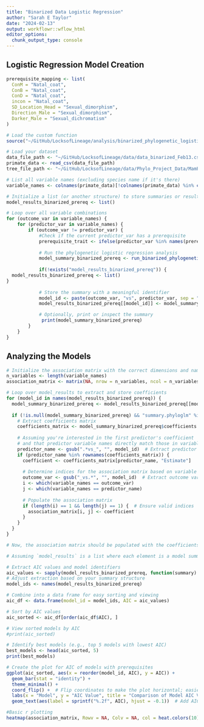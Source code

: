 ```yaml
---
title: "Binarized Data Logistic Regression"
author: "Sarah E Taylor"
date: "2024-02-13"
output: workflowr::wflow_html
editor_options:
  chunk_output_type: console
---
```


## Logistic Regression Model Creation

```r
prerequisite_mapping <- list(
  ConM = "Natal_coat",
  ConB = "Natal_coat",
  ConD = "Natal_coat",
  incon = "Natal_coat",
  SD_Location_Head = "Sexual_dimorphism",
  Direction_Male = "Sexual_dimorphism",
  Darker_Male = "Sexual_dichromatism"
)

```

```r
# Load the custom function
source("~/GitHub/LocksofLineage/analysis/binarized_phylogenetic_logistic_regression_function.R")

# Load your dataset
data_file_path <- "~/GitHub/LocksofLineage/data/data_binarized_Feb13.csv"
primate_data <- read_csv(data_file_path)
tree_file_path <- "~/GitHub/LocksofLineage/data/Phylo_Project_Data/MamPhy_BDvr_Completed_v2_tree0000.tre"

# List all variable names (excluding species name if it's there)
variable_names <- colnames(primate_data)[!colnames(primate_data) %in% c("family", "Genus", "species")]

# Initialize a list (or another structure) to store summaries or results
model_results_binarized_prereq <- list()

# Loop over all variable combinations
for (outcome_var in variable_names) {
    for (predictor_var in variable_names) {
        if (outcome_var != predictor_var) {
            #Check if the current predictor_var has a prerequisite
            prerequisite_trait <- ifelse(predictor_var %in% names(prerequisite_mapping), prerequisite_mapping[[predictor_var]], "")
            
            # Run the phylogenetic logistic regression analysis
            model_summary_binarized_prereq <- run_binarized_phylogenetic_logistic_regression(outcome_var, predictor_var, tree_file_path, data_file_path)
            
            if(!exists("model_results_binarized_prereq")) {
  model_results_binarized_prereq <- list()
}
            
            # Store the summary with a meaningful identifier
            model_id <- paste(outcome_var, "vs", predictor_var, sep = "_")
            model_results_binarized_prereq[[model_id]] <- model_summary_binarized_prereq

            # Optionally, print or inspect the summary
             print(model_summary_binarized_prereq)
        }
    }
}
```

## Analyzing the Models
```r
# Initialize the association matrix with the correct dimensions and names
n_variables <- length(variable_names)
association_matrix <- matrix(NA, nrow = n_variables, ncol = n_variables, dimnames = list(variable_names, variable_names))

# Loop over model_results to extract and store coefficients
for (model_id in names(model_results_binarized_prereq)) {
  model_summary_binarized_prereq <- model_results_binarized_prereq[[model_id]]
  
  if (!is.null(model_summary_binarized_prereq) && "summary.phyloglm" %in% class(model_summary_binarized_prereq)) {
    # Extract coefficients matrix
    coefficients_matrix <- model_summary_binarized_prereq$coefficients
    
    # Assuming you're interested in the first predictor's coefficient
    # and that predictor variable names directly match those in variable_names
    predictor_name <- gsub(".*vs_", "", model_id)  # Extract predictor variable name from model_id
    if (predictor_name %in% rownames(coefficients_matrix)) {
      coefficient <- coefficients_matrix[predictor_name, "Estimate"]
      
      # Determine indices for the association matrix based on variable names
      outcome_var <- gsub("_vs.*", "", model_id)  # Extract outcome variable name from model_id
      i <- which(variable_names == outcome_var)
      j <- which(variable_names == predictor_name)
      
      # Populate the association matrix
      if (length(i) == 1 && length(j) == 1) {  # Ensure valid indices
        association_matrix[i, j] <- coefficient
      }
    }
  }
}

# Now, the association matrix should be populated with the coefficients

```

```r
# Assuming `model_results` is a list where each element is a model summary including AIC

# Extract AIC values and model identifiers
aic_values <- sapply(model_results_binarized_prereq, function(summary) summary$aic)  
# Adjust extraction based on your summary structure
model_ids <- names(model_results_binarized_prereq)

# Combine into a data frame for easy sorting and viewing
aic_df <- data.frame(model_id = model_ids, AIC = aic_values)

# Sort by AIC values
aic_sorted <- aic_df[order(aic_df$AIC), ]

# View sorted models by AIC
#print(aic_sorted)

# Identify best models (e.g., top 5 models with lowest AIC)
best_models <- head(aic_sorted, 5)
print(best_models)
```

```r
# Create the plot for AIC of models with prerequisites
ggplot(aic_sorted, aes(x = reorder(model_id, AIC), y = AIC)) +
  geom_bar(stat = "identity") +
  theme_minimal() +
  coord_flip() +  # Flip coordinates to make the plot horizontal; easier to read model names
  labs(x = "Model", y = "AIC Value", title = "Comparison of Model AIC Values with Prerequisites") +
  geom_text(aes(label = sprintf("%.2f", AIC), hjust = -0.1))  # Add AIC values as text labels
```

```r
#Basic r plotting
heatmap(association_matrix, Rowv = NA, Colv = NA, col = heat.colors(10), scale = "none")
```
